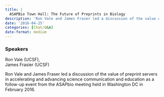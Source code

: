 ```yaml
---
title: |
  ASAPBio Town Hall: The Future of Preprints in Biology
description: 'Ron Vale and James Fraser led a discussion of the value of preprint servers in accelerating and advancing science communication and education as a follow-up event from the ASAPbio meeting held in Washington DC in February 2016.'
date: '2016-04-25'
categories: [Chat/Q&A]
date-format: medium 
---
```



### Speakers  
Ron Vale (UCSF),  
James Frasier (UCSF)

Ron Vale and James Fraser led a discussion of the value of preprint servers in accelerating and advancing science communication and education as a follow-up event from the ASAPbio meeting held in Washington DC in February 2016.



